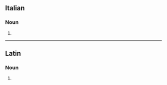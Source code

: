 ==Italian==

===Noun===
{{head|it|noun plural form|g=f}}

# {{plural of|it|gemella}}

----

==Latin==

===Noun===
{{la-noun-form|gemelle}}

# {{inflection of|la|gemellus||voc|s}}